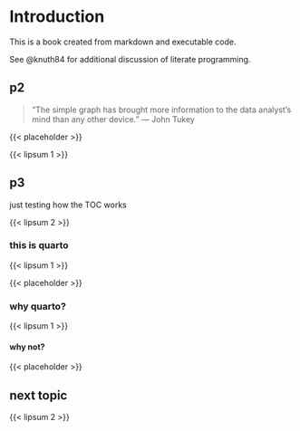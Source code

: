 # Introduction

This is a book created from markdown and executable code.

See @knuth84 for additional discussion of literate programming.

## p2

> "The simple graph has brought more information to the data analyst's mind than any other device." --- John Tukey

{{< placeholder >}}

{{< lipsum 1 >}}

## p3

just testing how the TOC works

{{< lipsum 2 >}}

### this is quarto

{{< lipsum 1 >}}

{{< placeholder >}}


### why quarto?

{{< lipsum 1 >}}

#### why not?

{{< placeholder >}}

## next topic

{{< lipsum 2 >}}